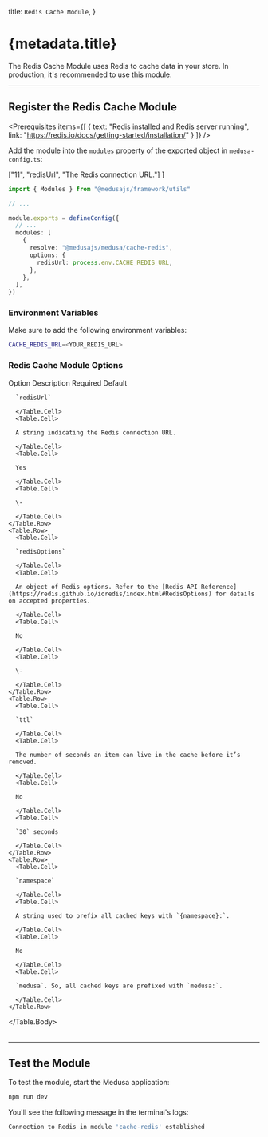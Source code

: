 
  title: `Redis Cache Module`,
}

# {metadata.title}

The Redis Cache Module uses Redis to cache data in your store. In production, it's recommended to use this module.

---

## Register the Redis Cache Module

<Prerequisites items={[
  {
    text: "Redis installed and Redis server running",
    link: "https://redis.io/docs/getting-started/installation/"
  }
]} />

Add the module into the `modules` property of the exported object in `medusa-config.ts`:

  ["11", "redisUrl", "The Redis connection URL."]
]

```ts title="medusa-config.ts" highlights={highlights}
import { Modules } from "@medusajs/framework/utils"

// ...

module.exports = defineConfig({
  // ...
  modules: [
    {
      resolve: "@medusajs/medusa/cache-redis",
      options: { 
        redisUrl: process.env.CACHE_REDIS_URL,
      },
    },
  ],
})
```

### Environment Variables

Make sure to add the following environment variables:

```bash
CACHE_REDIS_URL=<YOUR_REDIS_URL>
```

### Redis Cache Module Options

<Table>
  <Table.Header>
    <Table.Row>
      <Table.HeaderCell>Option</Table.HeaderCell>
      <Table.HeaderCell>Description</Table.HeaderCell>
      <Table.HeaderCell>Required</Table.HeaderCell>
      <Table.HeaderCell>Default</Table.HeaderCell>
    </Table.Row>
  </Table.Header>
  <Table.Body>
    <Table.Row>
      <Table.Cell>
      
      `redisUrl`
      
      </Table.Cell>
      <Table.Cell>
      
      A string indicating the Redis connection URL.
      
      </Table.Cell>
      <Table.Cell>
      
      Yes
      
      </Table.Cell>
      <Table.Cell>
      
      \-
      
      </Table.Cell>
    </Table.Row>
    <Table.Row>
      <Table.Cell>
      
      `redisOptions`
      
      </Table.Cell>
      <Table.Cell>
      
      An object of Redis options. Refer to the [Redis API Reference](https://redis.github.io/ioredis/index.html#RedisOptions) for details on accepted properties.
      
      </Table.Cell>
      <Table.Cell>
      
      No
      
      </Table.Cell>
      <Table.Cell>
      
      \-
      
      </Table.Cell>
    </Table.Row>
    <Table.Row>
      <Table.Cell>
      
      `ttl`
      
      </Table.Cell>
      <Table.Cell>
      
      The number of seconds an item can live in the cache before it’s removed.
      
      </Table.Cell>
      <Table.Cell>
      
      No
      
      </Table.Cell>
      <Table.Cell>
      
      `30` seconds
      
      </Table.Cell>
    </Table.Row>
    <Table.Row>
      <Table.Cell>
      
      `namespace`
      
      </Table.Cell>
      <Table.Cell>
      
      A string used to prefix all cached keys with `{namespace}:`.
      
      </Table.Cell>
      <Table.Cell>
      
      No
      
      </Table.Cell>
      <Table.Cell>
      
      `medusa`. So, all cached keys are prefixed with `medusa:`.
      
      </Table.Cell>
    </Table.Row>
  </Table.Body>
</Table>

---

## Test the Module

To test the module, start the Medusa application:

```bash npm2yarn
npm run dev
```

You'll see the following message in the terminal's logs:

```bash noCopy noReport
Connection to Redis in module 'cache-redis' established
```
